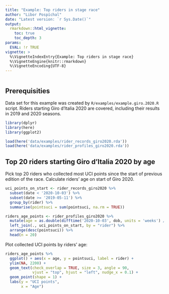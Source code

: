 ```yaml
---
title: "Example: Top riders in stage race"
author: "Libor Pospíchal"
date: "Latest version: `r Sys.Date()`"
output:
  rmarkdown::html_vignette:
    toc: true
    toc_depth: 3
params:
  EVAL: !r TRUE
vignette: >
  %\VignetteIndexEntry{Example: Top riders in stage race}
  %\VignetteEngine{knitr::rmarkdown}
  %\VignetteEncoding{UTF-8}
---
```


```r

```

## Prerequisities

Data set for this example was created by `R/examples/example.giro.2020.R` script. Riders starting Giro d'Italia 2020 are covered, including their results in 2019 and 2020 seasons.

```r
library(dplyr)
library(here)
library(ggplot2)

load(here('data/examples/rider_records_giro2020.rda'))
load(here('data/examples/rider_profiles_giro2020.rda'))
```

## Top 20 riders starting Giro d'Italia 2020 by age

Pick top 20 riders who collected most UCI points since the start of previous edition of the race. Calculate riders' age on start of Giro 2020.

```r
uci_points_on_start <- rider_records_giro2020 %>%
  subset(date < '2020-10-03') %>%
  subset(date >= '2019-05-11') %>%
  group_by(rider) %>%
  summarise(pointsuci = sum(pointsuci, na.rm = TRUE))

riders_age_points <- rider_profiles_giro2020 %>%
  mutate(age = as.double(difftime('2020-10-03', dob, units = 'weeks') / 52.25)) %>%
  left_join(., uci_points_on_start, by = "rider") %>%
  arrange(desc(pointsuci)) %>%
  head(n = 20)
```

Plot collected UCI points by riders' age:

```r
riders_age_points %>%
  ggplot() + aes(x = age, y = pointsuci, label = rider) +
  ylim(NA, 2200) +
  geom_text(check_overlap = TRUE, size = 3, angle = 90,
            vjust = "top", hjust = "left", nudge_x = 0.1) +
  geom_point(shape = 1) +
  labs(y = "UCI points",
       x = "Age")
```
